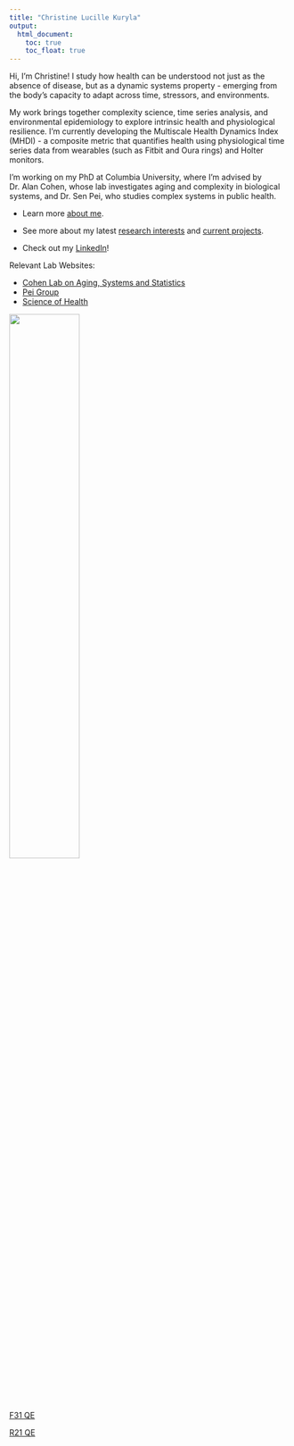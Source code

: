 ```yaml
---
title: "Christine Lucille Kuryla"
output: 
  html_document:
    toc: true
    toc_float: true
---
```


Hi, I’m Christine! I study how health can be understood not just as the absence of disease, but as a dynamic systems property - emerging from the body’s capacity to adapt across time, stressors, and environments.

My work brings together complexity science, time series analysis, and environmental epidemiology to explore intrinsic health and physiological resilience. I’m currently developing the Multiscale Health Dynamics Index (MHDI) - a composite metric that quantifies health using physiological time series data from wearables (such as Fitbit and Oura rings) and Holter monitors.

I'm working on my PhD at Columbia University, where I'm advised by Dr. Alan Cohen, whose lab investigates aging and complexity in biological systems, and Dr. Sen Pei, who studies complex systems in public health.

* Learn more [about me](about.html).

* See more about my latest [research interests](researchinterests.html) and [current projects](currentprojects.html). 

* Check out my [LinkedIn](https://www.linkedin.com/in/clkuryla/)!

Relevant Lab Websites:

* [Cohen Lab on Aging, Systems and Statistics](https://www.publichealth.columbia.edu/research-labs/cohen-lab-aging-systems-statistics)
* [Pei Group](https://senpei-cu.github.io)
* [Science of Health](https://www.publichealth.columbia.edu/research/centers/robert-n-butler-columbia-aging-center/research/science-health)


<img src = "images/clk_green_bkrnd.jpeg" style="width:50%">

[F31 QE](https://docs.google.com/presentation/d/1aVn9p4m8hOSTo88XoyupjzMOdtgCQPAlmr_LmpRvZng/edit?usp=sharing)

[R21 QE](https://docs.google.com/presentation/d/1bm7gZeY0GhB_ZhD-Ui5tCrzBcc92i2Tz52xHnlbfopI/edit?usp=sharing)